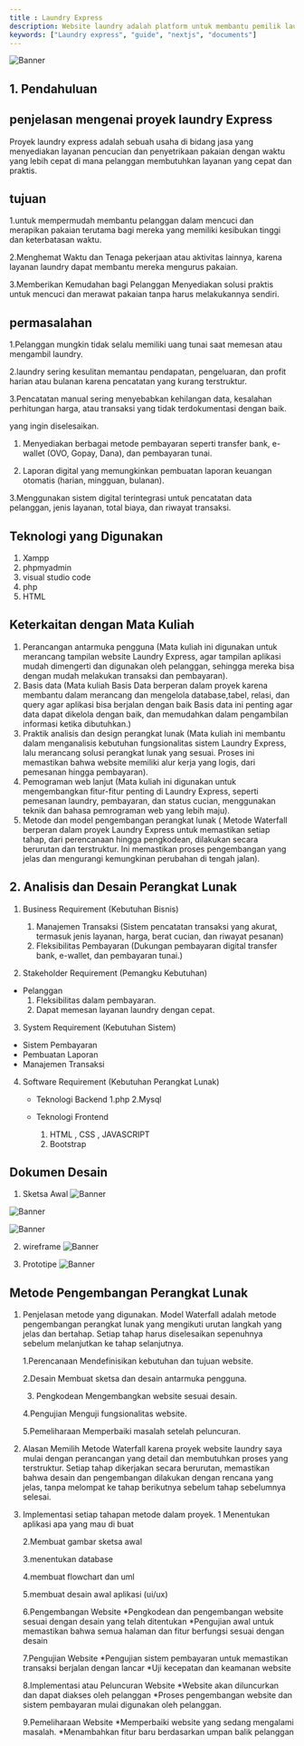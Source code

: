 ```yaml
---
title : Laundry Express
description: Website laundry adalah platform untuk membantu pemilik laundry mengelola pesanan pelanggan, jadwal antar-jemput, laporan keuangan, dan jenis layanan dan untuk Mempermudah operasional bisnis secara digital.
keywords: ["Laundry express", "guide", "nextjs", "documents"]
---
```

![Banner](/images/laundry.png)

## 1. Pendahuluan

## penjelasan mengenai proyek laundry Express

Proyek laundry express adalah sebuah usaha di bidang jasa yang menyediakan layanan pencucian dan
penyetrikaan pakaian dengan waktu yang lebih cepat di mana pelanggan membutuhkan layanan yang cepat dan praktis.

## tujuan
1.untuk mempermudah membantu pelanggan dalam mencuci dan merapikan pakaian terutama bagi mereka yang memiliki kesibukan tinggi dan keterbatasan waktu.

2.Menghemat Waktu dan Tenaga pekerjaan atau aktivitas lainnya, karena layanan laundry dapat membantu mereka mengurus pakaian.

3.Memberikan Kemudahan bagi Pelanggan Menyediakan solusi praktis untuk mencuci dan merawat pakaian tanpa harus melakukannya sendiri.

## permasalahan 
1.Pelanggan mungkin tidak selalu memiliki uang tunai saat memesan atau mengambil laundry. 

2.laundry sering kesulitan memantau pendapatan, pengeluaran, dan profit harian atau bulanan karena pencatatan yang kurang terstruktur.

3.Pencatatan manual sering menyebabkan kehilangan data, kesalahan perhitungan harga, atau transaksi yang tidak terdokumentasi dengan baik.

yang ingin diselesaikan.
1. Menyediakan berbagai metode pembayaran seperti transfer bank, e-wallet (OVO, Gopay, Dana), dan pembayaran tunai.

2. Laporan digital yang memungkinkan pembuatan laporan keuangan otomatis (harian, mingguan, bulanan).

3.Menggunakan sistem digital terintegrasi untuk pencatatan data pelanggan, jenis layanan, total biaya, dan riwayat transaksi.

## Teknologi yang Digunakan 
   1. Xampp 
   2. phpmyadmin
   3. visual studio code
   4. php 
   5. HTML


## Keterkaitan dengan Mata Kuliah
   1. Perancangan antarmuka pengguna (Mata kuliah ini digunakan untuk merancang tampilan website Laundry Express, agar tampilan aplikasi mudah dimengerti dan digunakan oleh pelanggan, sehingga mereka bisa dengan mudah melakukan transaksi dan pembayaran).
   2. Basis data (Mata kuliah Basis Data berperan dalam proyek karena membantu dalam merancang dan mengelola database,tabel, relasi, dan query agar aplikasi bisa berjalan dengan baik Basis data ini penting agar data dapat dikelola dengan baik, dan memudahkan dalam pengambilan informasi ketika dibutuhkan.)
   3. Praktik analisis dan design perangkat lunak (Mata kuliah ini membantu dalam menganalisis kebutuhan fungsionalitas sistem Laundry Express, lalu merancang solusi perangkat lunak yang sesuai. Proses ini memastikan bahwa website memiliki alur kerja yang logis, dari pemesanan hingga pembayaran).
   4. Pemograman web lanjut (Mata kuliah ini digunakan untuk mengembangkan fitur-fitur penting di Laundry Express, seperti pemesanan laundry, pembayaran, dan status cucian, menggunakan teknik dan bahasa pemrograman web yang lebih maju).
   5. Metode dan model pengembangan perangkat lunak ( Metode Waterfall berperan dalam proyek Laundry Express untuk memastikan setiap tahap, dari perencanaan hingga pengkodean, dilakukan secara berurutan dan terstruktur. Ini memastikan proses pengembangan yang jelas dan mengurangi kemungkinan perubahan di tengah jalan).


## 2. Analisis dan Desain Perangkat Lunak

1. Business Requirement (Kebutuhan Bisnis)
      1. Manajemen Transaksi  (Sistem pencatatan transaksi yang akurat, termasuk jenis layanan, harga, berat cucian, dan riwayat pesanan)
      2. Fleksibilitas Pembayaran (Dukungan pembayaran digital transfer bank, e-wallet, dan pembayaran tunai.)

2. Stakeholder Requirement (Pemangku Kebutuhan)
  * Pelanggan
      1. Fleksibilitas dalam pembayaran.
      2. Dapat memesan layanan laundry dengan cepat.

3. System Requirement (Kebutuhan Sistem)
  * Sistem Pembayaran
  * Pembuatan Laporan
  * Manajemen Transaksi

4. Software Requirement (Kebutuhan Perangkat Lunak)
   * Teknologi Backend 
      1.php 
      2.Mysql 
    
   * Teknologi Frontend
      1. HTML , CSS , JAVASCRIPT 
      2. Bootstrap
   
    
## Dokumen Desain
1. Sketsa Awal 
![Banner](/images/sketsa1.png)

![Banner](/images/sketsa2.png)

![Banner](/images/sketsa3.png)

2. wireframe
![Banner](/images/wireframe.png)

3. Prototipe 
![Banner](/images/prototype.png)

 ## Metode Pengembangan Perangkat Lunak
1. Penjelasan metode yang digunakan.
   Model Waterfall adalah metode pengembangan perangkat lunak yang mengikuti urutan langkah yang jelas dan bertahap.
   Setiap tahap harus diselesaikan sepenuhnya sebelum melanjutkan ke tahap selanjutnya.

   1.Perencanaan Mendefinisikan kebutuhan dan tujuan website.

   2.Desain Membuat sketsa dan desain antarmuka pengguna.

   3. Pengkodean Mengembangkan website sesuai desain.

   4.Pengujian Menguji fungsionalitas website.

   5.Pemeliharaan Memperbaiki masalah setelah peluncuran.


2. Alasan Memilih  Metode Waterfall
   karena proyek website laundry saya mulai
   dengan perancangan yang detail dan membutuhkan proses yang terstruktur. 
   Setiap tahap dikerjakan secara berurutan, memastikan bahwa desain dan pengembangan dilakukan dengan rencana yang jelas, tanpa melompat ke tahap berikutnya sebelum tahap sebelumnya selesai.

3. Implementasi setiap tahapan metode dalam proyek.
   1 Menentukan aplikasi apa yang mau di buat 

   2.Membuat gambar sketsa awal 

   3.menentukan database 

   4.membuat flowchart dan uml 

   5.membuat desain awal aplikasi (ui/ux)

   6.Pengembangan Website
      *Pengkodean dan pengembangan website sesuai dengan desain yang telah ditentukan
      *Pengujian awal untuk memastikan bahwa semua halaman dan fitur berfungsi sesuai dengan desain

   7.Pengujian Website
      *Pengujian sistem pembayaran untuk memastikan transaksi berjalan dengan lancar
      *Uji kecepatan dan keamanan website

   8.Implementasi atau Peluncuran Website
      *Website akan diluncurkan dan dapat diakses oleh pelanggan
      *Proses pengembangan website dan sistem pembayaran mulai digunakan oleh pelanggan.

   9.Pemeliharaan Website
      *Memperbaiki website yang sedang mengalami masalah.
      *Menambahkan fitur baru berdasarkan umpan balik pelanggan


